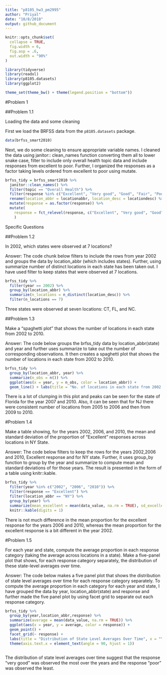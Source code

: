 ```yaml
---
title: "p8105_hw3_pm2995"
author: "Priyal"
date: "10/8/2018"
output: github_document
---
```


```r
knitr::opts_chunk$set(
  collapse = TRUE,
  fig.width = 6,
  fig.asp = .6,
  out.width = "90%"
)

library(tidyverse)
library(readxl)
library(p8105.datasets)
library(ggplot2)

theme_set(theme_bw() + theme(legend.position = "bottom"))
```


#Problem 1

##Problem 1.1

Loading the data and some cleaning 

First we load the BRFSS data from the `p8105.datasets` package.

```r
data(brfss_smart2010)
```

Next, we do some cleaning to ensure appropriate variable names. I cleaned the data using janitor:: clean_names function converting them all to lower snake case, filter to include only overall health topic data and include responses from excellent to poor. Further, I organized the responses as a factor taking levels ordered from excellent to poor using mutate.

```r
brfss_tidy = brfss_smart2010 %>% 
  janitor::clean_names() %>%
  filter(topic == "Overall Health") %>%
  filter(response %in% c("Excellent", "Very good", "Good", "Fair", "Poor")) %>% 
  rename(location_abbr = locationabbr, location_desc = locationdesc) %>%
  mutate(response = as.factor(response)) %>% 
  mutate(
    response = fct_relevel(response, c("Excellent", "Very good", "Good", "Fair", "Poor"))
    )
```


Specific Questions

##Problem 1.2

In 2002, which states were observed at 7 locations?

Answer:
The code chunk below filters to include the rows from year 2002 and groups the data by location_abbr (which includes states). Further, using summarize number of distinct locations in each state has been taken out. I have used filter to keep states that were observed at 7 locations.

```r
brfss_tidy %>% 
  filter(year == 2002) %>% 
  group_by(location_abbr) %>% 
  summarize(n_locations = n_distinct(location_desc)) %>% 
  filter(n_locations == 7)
```

Three states were observed at seven locations: CT, FL, and NC.

##Problem 1.3

Make a “spaghetti plot” that shows the number of locations in each state from 2002 to 2010.

Answer:
The code below groups the brfss_tidy data by location_abbr(state) and year and further uses summarize to take out the number of corresponding observations. It then creates a spaghetti plot that shows the number of locations in each state from 2002 to 2010. 


```r
brfss_tidy %>% 
  group_by(location_abbr, year) %>% 
  summarize(n_obs = n()) %>% 
  ggplot(aes(x = year, y = n_obs, color = location_abbr)) +
  geom_line() + labs(title = "No. of locations in each state from 2002 to 2010", x = "Year", y = "Number of observations") + theme(legend.position = "right")
```

There is a lot of clumping in this plot and peaks can be seen for the state of Florida for the year 2007 and 2010. Also, it can be seen that for NJ there were consistent number of locations from 2005 to 2006 and then from 2009 to 2010. 

#Problem 1.4

Make a table showing, for the years 2002, 2006, and 2010, the mean and standard deviation of the proportion of “Excellent” responses across locations in NY State.

Answer:
The code below filters to keep the rows for the years 2002,2006 and 2010, Excellent response and for NY state. Further, it uses group_by function to group by the year and summarize to compute mean and standard deviations of for those years. The result is presented in the form of a table using knitr::kable.

```r
brfss_tidy %>%
  filter(year %in% c("2002", "2006", "2010")) %>% 
  filter(response == "Excellent") %>% 
  filter(location_abbr == "NY") %>% 
  group_by(year) %>% 
  summarize(mean_excellent = mean(data_value, na.rm = TRUE), sd_excellent = sd(data_value, na.rm = TRUE)) %>% 
  knitr::kable(digits = 1)
```

There is not much difference in the mean proportion for the excellent response for the years 2006 and 2010, whereas the mean proportion for the excellent response is a bit different in the year 2002.

#Problem 1.5

For each year and state, compute the average proportion in each response category (taking the average across locations in a state). Make a five-panel plot that shows, for each response category separately, the distribution of these state-level averages over time.

Answer:
The code below makes a five panel plot that shows the distribution of state level averages over time for each response category separately. To compute the average proportion in each category for each year and state, I have grouped the data by year, location_abbr(state) and response and further made the five panel plot by using facet grid to separate out each response category.


```r
brfss_tidy %>% 
  group_by(year,location_abbr,response) %>% 
  summarize(average = mean(data_value, na.rm = TRUE)) %>% 
  ggplot(aes(x = year, y = average, color = response)) + 
  geom_point() + 
  facet_grid(~ response) +
  labs(title = "Distribution of State Level Averages Over Time", x = "Year", y = "Mean Proportions") +
  theme(axis.text.x = element_text(angle = 90, hjust = 1))
  
```

The distribution of state level averages over time suggest that the response "very good" was observed the most over the years and the response "poor" was observed the least.

